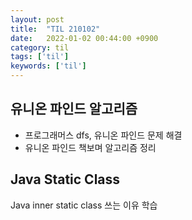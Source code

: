 ```yaml
---
layout: post
title:  "TIL 210102"
date:   2022-01-02 00:44:00 +0900
category: til
tags: ['til']
keywords: ['til']
---
```


## 유니온 파인드 알고리즘
- 프로그래머스 dfs, 유니온 파인드 문제 해결
- 유니온 파인드 책보며 알고리즘 정리

## Java Static Class
Java inner static class 쓰는 이유 학습
